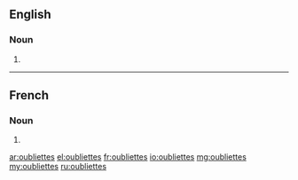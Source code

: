 ==English==

===Noun===
{{head|en|noun plural form}}

# {{plural of|oubliette|lang=en}}

----

==French==

===Noun===
{{head|fr|noun plural form|g=f}}

# {{plural of|oubliette|lang=fr}}

[[ar:oubliettes]]
[[el:oubliettes]]
[[fr:oubliettes]]
[[io:oubliettes]]
[[mg:oubliettes]]
[[my:oubliettes]]
[[ru:oubliettes]]